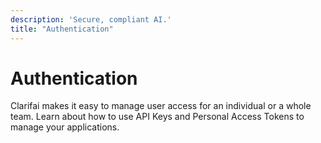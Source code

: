 ```yaml
---
description: 'Secure, compliant AI.'
title: "Authentication"
---
```


# Authentication

Clarifai makes it easy to manage user access for an individual or a whole team. Learn about how to use API Keys and Personal Access Tokens to manage your applications.

